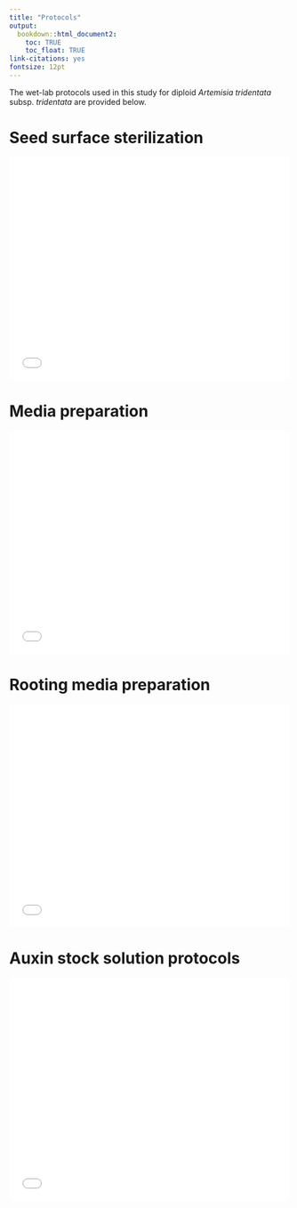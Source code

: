 ```yaml
---
title: "Protocols"
output:
  bookdown::html_document2: 
    toc: TRUE
    toc_float: TRUE
link-citations: yes
fontsize: 12pt
---
```


The wet-lab protocols used in this study for diploid *Artemisia tridentata* subsp. *tridentata* are provided below.

# Seed surface sterilization 

![](./04_Protocols/P1_Seed_Surface_Sterilization_Artemisia_tridentata.pdf){width=100% height=400}

# Media preparation

![](./04_Protocols/P2_Media_Preparation_Artemisia_tridentata.pdf){width=100% height=400}

# Rooting media preparation

![](./04_Protocols/P3_Rooting_media_recipe.pdf){width=100% height=400}

# Auxin stock solution protocols

![](./04_Protocols/P4_Auxin_stock_solution_protocols.pdf){width=100% height=400}


